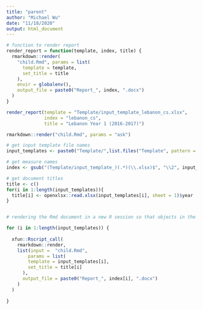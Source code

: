 ```yaml
---
title: "parent"
author: "Michael Wu"
date: "11/18/2020"
output: html_document
---
```

```r

# function to render report
render_report = function(template, index, title) {
  rmarkdown::render(
    "child.Rmd", params = list(
      template = template,
      set_title = title
    ),
    envir = globalenv(),
    output_file = paste0("Report_", index, ".docx")
  )
}

```


```r
render_report(template = "Template/input_template_lebanon_cs.xlsx",
              index = "lebanon_cs",
              title = "Lebanon Year 1 (2016-2017)")
```

```r
rmarkdown::render("child.Rmd", params = "ask") 
```


```r
# get input template file names
input_templates <- paste0("Template/",list.files("Template", pattern = "\\.xlsx$"))

# get measure names
index <- gsub("(Template/input_template_)(.*)(\\.xlsx)$", "\\2", input_templates)

# get document titles
title <- c()
for(i in 1:length(input_templates)){
  title[i] <- openxlsx::read.xlsx(input_templates[i], sheet = 1)$year
}


# rendering the Rmd document in a new R session so that objects in the current R session will not pollute the Rmd document

for (i in 1:length(input_templates)) {
  
  xfun::Rscript_call(
    rmarkdown::render,
    list(input =  "child.Rmd", 
        params = list(
        template = input_templates[i],
        set_title = title[i]
      ),
      output_file = paste0("Report_", index[i], ".docx")
    )
  )
  
}

```